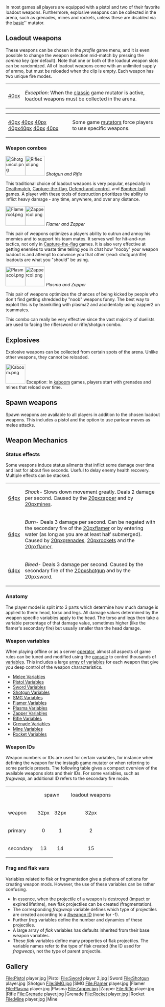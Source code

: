 In most games all players are equipped with a pistol and two of their favorite loadout weapons. Furthermore, explosive weapons can be collected in the arena, such as grenades, mines and rockets, unless these are disabled via the [[mutator_Tips#basic|basic]]'' mutator.
==Loadout weapons==
These weapons can be chosen in the ''profile'' game menu, and it is even possible to change the weapon selection mid-match by pressing the ''comma'' key (per default). Note that one or both of the loadout weapon slots can be randomized. All of loadout weapons come with an unlimited supply of ammo, but must be reloaded when the clip is empty. Each weapon has two unique fire modes.

{|
|align="right"|[[file:classic.png|40px]] 
|''Exception'': When the [[Mutator_Tips#classic|classic]] game mutator is active, loadout weapons must be collected in the arena.
|}
{|
|[[file:medieval.png|40px]] [[file:swordcol.png|40px]] [[file:kaboom.png|40px]] [[file:grenadecol.png|40px]][[file:minecol.png|40px]] [[file:instagib.png|40px]] [[file:riflecol.png|40px]] 
|Some game [[Mutator_Tips|mutators]] force players to use specific weapons. 
|}

{{Weapon}} <!-- the template's default contains the sword info-->

{{Weapon
|name=Shotgun
|summary=Can instantly kill at point-blank. High risk, high reward weapon, popularly used in [[Deathmatch]] games.
|clip=8 shells
|primary=Semi-automatic. Short to medium range. fires off a quick buckshot making for an array of pellets, spreading further apart at longer ranges. Auto-reload. 
|secondary=Semi-automatic. Lobs out a large, round projectile which splits into stray shards when hitting any solid surface, a long distance or players. Moves slowly in air. Heavily affected by gravity. Induces bleeding. Uses two shells. Auto-reload.
|strategy=
''Shotgun primary''
* Always aim for the torso. The shotguns primary fire is composed of pellets which individually give damage, so whilst pellets to the head cause more damage, much more pellets reach the torso. At point-blank, a short aimed at the torso will instantly kill.
* If the opponent is not using a shotgun, run circles around them, firing instantly after the attack delay has finished. This is indicated by the red reloading circle and reloading sound effect.
* If the opponent is using a shotgun, time yourself to dodge their attack by either to-the-side [[Impulse_moves#Double_jump|double jumps]] or [[Impulse_moves#Impulse_dash|impulse dashes]]. When in mid-range, conserve your impulse energy and simple strife side-to-side. 
* When the opponent uses a lot of energy all at once and it's too hard to get a hit of them when moving, only shoot when they land on the ground (when jumping) or have slowed down (when dashing). Because of the long attack delay and short clip size, it's better to be careful not to waste ammo if you are not equipped with another short/mid range weapon.
* For a more aggressive play-style, you can quickly use up a clip of the shotgun and then use a flamer or SMG (the other weapons are useful, but limited).
''Shotgun secondary''
* The alternative fire can be aimed for the ground in front of your enemy and hit them with the bounce of flak shards, which whilst slow can travel long distances.
* The shards that come out can be used to hit opponents who are around a tight corner because the shards will deflect on surfaces. These shards cause bleed damage, diminishing the affected's health over time.
* The ball itself can instantly kill when contacting an enemy, but is easy to dodge. Use it on enemies moving directly towards you or standing still.
* Don't overuse the alternative fire at shorter ranges as the shotgun features a small clip size, long attack delay and slow time for reload. The primary fire is much more effective when the opponent moves irregularly. The same goes for the primary fire at longer ranges, as it does insignificant damage.
* When trying to escape, use this for extra pushback (because of it's high recoil). It can be especially useful when in air and you fear a rifle user can easily hit you.
}}

{{weapon
|name=SMG
|summary=Vicious shooting speed with decently low recoil to be useful at any range.
|clip=40 bullets
|primary=Automatic. Short to long range. Fires off the clip in quick succession. Bounces off hard surfaces. 
|secondary=Automatic. Short to long range. Launches a ball of flak that explodes on impact or after a few seconds, launching flak in all directions. Moves slowly in air. Uses 4 bullets.
|strategy=
''SMG primary''
* You can fire at long ranges but against a good rifle or plasma user you will be worse off. Move in for the kill.
* Against shotguns, flamers and swords you should keep a healthy short distance, being out of reach of any dangerous shotgun bursts, flames or quick sword cuts. If the enemy charges in using [[Impulse_moves#Double_jump|double jumps]], [[Impulse_moves#Impulse_dash|impulse dashes]] or [[Impulse_moves#power_slide|power slides]] (and so be moving quickly) you should not turn and run but impulse dash/double jump backwards to maintain that distance.
* Crouching for more accuracy is a good tactic when you are not in danger of receiving fire.
* Whilst mostly for show, the bouncing bullets can quite an annoyance to opponents around corners.
''SMG secondary''
* When the opponent is moving directly towards/away from you, use it to cause massive damage.
* Use the alternative fire for longer ranges against a rifle player who is scoping, as they will be moving slower and therefore become easier targets.
* The alternate fire mode can be used to hit multiple players in a confined space.
}}

{{weapon
|name=Flamer
|summary=Powerful in close-quarters-combat and traversing around the map.
|clip=50 units
|primary=Automatic. Shoots out a short distance, concentrated stream of flame. Induces burning.
|secondary=Semi-automatic. Shoots out an air blast which greatly pushes yourself when directed at hard surfaces. Pushes others away when directed at them. Negates burning. Uses 5 units.
|strategy=
''Flamer primary''
* Don't flame an enemy once and hope the burn will finish them off. The continued firing of the flamer does significant damage if you can keep firing directly at the opponent at a short range.
* Circle around enemies to minimize being hit. [[Impulse_moves#Impulse_dash|Impulse dashes]] and [[Impulse_moves#Double_jump|double jumps]] are especially useful. Quickly consume energy with the confidence that the secondary fire can allow for quick escapes.
''Flamer secondary''
* The air blast does not inflict damage on team mates or yourself - useful to extinguish flames, but annoying for those who get pushed around.
* Blast jump: During a jump, fire on the ground to gain a mighty push. This works best if you either shoot precisely downwards or while jumping backwards. 
* Blast boost: Use an [[Impulse_moves#Impulse_boost|impulse boost]] directly after a blast jump to redirect the push and gain an impressive amount of forward momentum. 
* When against a shotgun or sword user, use a backwards blast jump to escape a confrontation and switch to a longer-ranged weapon.
* Should you get caught in your own flames, a blast jump will quickly remove the burn status effect.
}}

{{weapon
|name=Plasma
|summary=Large bullets with slow speed makes this most effective at medium range and escaping confrontations.
|clip=20 charges
|primary=Automatic. Shoots out a medium range, high velocity, splash-damaging plasma ball.
|secondary=Semi-automatic. Shoots out a big plasma ball, sucking in enemies close to it and causes continuous damage on contact. Charge longer for a larger and slower moving sphere, which uses up more ammo.
|strategy=
''Plasma primary''
* Keep a distance from short range weaponry.
* If an enemy tries to close on you, try using backward (mid-air) [[Impulse_moves#Impulse_dash|impulse dashes]] to maintain a safe distance.
* The plasma balls are effective against rifle users because their size blinds players looking directly towards you.
* Be wary of the limited range, which makes the plasma not useful for enemies far-off.
''Plasma secondary''
* Charge the secondary to full to make for a devastating plasma ball, which is useful to at as a shield for any opponents trying to get close to you and control their movements to make them easy targets for your other loadout weapon (as reloading the plasma will take a long time).
* Easily defend control points in the [[Defend-and-control]] mode by shooting a fully-charged plasma ball to give the other team(s) second thoughts on trying to capture the point.
* Plasma balls that are only partially charged are useful for their faster speed. Whilst still quite slow, you can hit an opponent if they're standing still or have limited movement, usually when they're scoping a rifle or capturing/defending a control point.
}}

{{weapon
|name=Zapper
|summary=A great support weapon that allows to slow enemy movement.
|clip=35 charges
|primary=Fires bolts of lightning, very rapid fire rate, precise, but limited damage.
|secondary=Strong bursts of electricity that deal damage over time and induce [[Weapons#shock|shock]] to slow down enemies.
|strategy=
''Zapper primary''
* Plays like a [[#SMG|SMG]] just without the bounce and having less direct damage, so use similar strategy.
* Compared to the SMG, zapper shots are more precise, travel more quickly and offer an even faster fire rate.
* The damage output may be weak, but this fire mode works well to finish off weakened opponents.
''Zapper secondary''
* Inflict shock on enemy flag or bomb carriers to make them easy pickings.
* When the enemy is shocked, you may want to switch to a more offensive weapon.
* Inducing shock, then burn or bleed will cause a damaging double status effect, which can be effective for hit-and-run encounters.

}}

{{weapon
|name=Rifle
|summary=Shocking at long and medium ranges with a good aim.
|clip=6 beams per clip
|primary=Semi-automatic. fires off an ultra long-range purple beam of energy. Shoot at the ground for minor splash damage.
|secondary=Scope. Scroll the mouse wheel for different zoom levels. Zoomed shots do more damage and even penetrate multiple targets, but have no splash damage. Must stay in scope for a short period of time for maximum damage.
|strategy=
''Rifle primary''
* Useful at short ranges when an enemy has closed in to get in one hit and then switch to a more appropriate weapon.
* From medium and long ranges, the primary can be more useful to keep track of fast moving opponents if you're not confident with the secondary, although is not a particularly quick method.
* The attackdelay of the primary is lower than the secondary, so can 'spammed' and still be significantly powerful.
''Rifle secondary''
* A rifle user will always favour the longest distance when fighting non-rifle users, so try and find a vantage point to snipe from. However, do not try and stick around one place for too long as once you have killed people a few times they will start to target you. 
* Wait until the the rifle is fully charged (indicated by a completed circle loop around the cross-hair) before firing to shoot at maximum damage.
* Shooting at the head will instantly kill, but it is much more easier to aim at the torso. Only try for a headshot when the opponent is still or moving directly towards/away from you.
* Never stay still in an open area as it's likely that there are other snipers out to kill you.
* Whilst moving will affect your accuracy, against another rifle user it is better to focus on dodging rifle shots rather than getting hits unless you're confident that you can get the first shot instantly- if that's the case, crouch or walk for better accuracy but strife side-to-side in the case of your opponent not dying.
}}

===Weapon combos===
[[File:Shotguncol.png|64px]][[File:Riflecol.png|64px]]
''Shotgun and Rifle''

This traditional choice of loadout weapons is very popular, especially in [[Deathmatch]], [[Capture-the-flag]], [[Defend-and-control]], and [[Bomber-ball]] games. A player with these tools of destruction prioritizes the ability to inflict heavy damage - any time, anywhere, and over any distance. 

[[File:Flamercol.png|64px]][[File:Zappercol.png|64px]]
''Flamer and Zapper''

This pair of weapons optimizes a players ability to outrun and annoy his enemies and to support his team mates. It serves well for hit-and-run tactics, not only in [[Capture-the-flag]] games. It is also very effective at getting enemies to waste time telling you in chat how "nooby" your weapon loadout is and attempt to convince you that other (read: shotgun/rifle) loadouts are what you "should" be using.

[[File:Plasmacol.png|64px]][[File:Zappercol.png|64px]]
''Plasma and Zapper''

This pair of weapons optimizes the chances of being kicked by people who don't find getting shredded by "noob" weapons funny. The best way to exploit this is by teamkilling with plasma2 and accidentally using zapper2 on teammates. 

This combo can really be very effective since the vast majority of duelists are used to facing the rifle/sword or rifle/shotgun combo.

==Explosives==
Explosive weapons can be collected from certain spots of the arena. Unlike other weapons, they cannot be reloaded. 

[[File:Kaboom.png|64px]]  Exception: In [[Mutator_Tips#kaboom|kaboom]] games, players start with grenades and mines that reload over time.

{{weapon
|name=Grenade
|summary=Can instantly kill at any range, but requires good timing and aim to be effective.
|clip=You can hold up to two grenades at a time.
|primary=Press to throw. Hold to charge, the longer you cook it the sooner explodes after being thrown. Your velocity affects its trajectory- lunge forward to throw further, or jump or fall for different effects. Causes burning. Bounces off level geometry and players.
|secondary=Sticky grenades - has a smaller explosion radius than the primary fire mode, but will stick to hard surfaces rather than bouncing off. Can be attached to players.
|strategy=
''Grenade notes''
* If a player dies whilst charging up the primary or secondary fire, the grenade will explode.
* Do not kamikaze - charging up your grenade when you know you're going to die to kill your enemy - as you will lose more points by suiciding.
* Switch weapons or press reload whilst charging either the primary or secondary to stop throwing the grenade.
* Failing to throw after most/all of the charge time has been used will result in suiciding.
''Grenade primary''
* Use the bounce to get grenades around tight corners and in enclosed spaces.<br />
''Grenade secondary''
* This firing mode has a smaller explosion radius than the primary.
* Timing your grenade throw to an estimated destination of an opponent can effectively damage your surprise your opponent.
* If confident in making your grenade directly hitting your opponent, then use the secondary. When the grenade explodes when stuck to a player (as well as in close range) it will instantly kill.
}}

{{weapon
|name=Mine
|summary=Heavy damage and applies the [[Weapons#Status_effects|shock status]] effect.
|clip=You can hold up to two mines at a time.
|primary=Fire to throw. When in contact with a solid surface or player, it will stick. When any player comes into the small proximity of the mine, the mine will explode and they will receive heavy damage and shock.
|secondary=Shock beam trap - the top of the mine emits a beam that extends until it hits a solid surface. Anyone who gets in contact with the beam will cause the mine to detonate and receive damage and shock from the beam. 
|strategy=
''Mine notes''
* Mines emit a 'droning' sound when close by.
* Never use this in team games unless there's a much higher chance of the enemy team(s) hitting it.
* Switch immediately back to your loadout weapons if a player can see you, as then mines lose their surprise value
''Mine primary''
*Place mines in choke points so your opponent cannot see them, such as:
** Landing points from pushers
** Around corners
** On edges where players will walk off
** Destination spots from portals
''Mine secondary''
* Use the secondary use to block of entrances in objective-based team games- whilst they can be seen, the enemy has to waste time destroying the mines.
}}

{{weapon
|name=Rocket
|summary=Spawns and re-spawns on the map at long intervals, used to completely overpower your enemies.
|clip=holds 1 rocket, does not reload.
|primary=Fires out a straight shot. Very high splash damage. Induces burning.
|secondary=Fires out a guided shot- aim at a target spot on the ground or on walls to guide the rocket through the air. Be careful not to make the rocket explode prematurely.
|strategy=
''Rocket notes''
* Usually spawns on the middle of the map. Some maps have multiple rockets.
* In [[Mutator_Tips#kaboom|Kaboom]] games, additional rockets may be available.
* The detonation of a rocket does not only inflict heavy damage, but also has a very strong pushing effect.  
* For rushers: Who needs strategy? Just fire and KABOOM!
}}

==Spawn weapons==
Spawn weapons are available to all players in addition to the chosen loadout weapons. This includes a pistol and the option to use parkour moves as melee attacks. 

{{weapon
|name=Pistol
|summary=This is a spawn-weapon: A backup handgun everyone spawns with.
|clip=10 bullets
|primary=Semi-automatic, quick rate of fire, fires one shot at a time.
|secondary=Deals more damage per shot, reduced accuracy and slower rate of fire.
|strategy=
''deadlier than you may expect''
* The pistol is often underestimated due to its limited clip size. In the hands of a skilled warrior, it can be a very effective weapon, though.  
* Best used as a back up when both your loadout weapons are used up and you know the enemy has low health
* If you have no long-range weapon and want to deal some, use the pistol. Do not engage for any significant period of time however if the opponent has a long-range loadout weapon, as you'll be worse off.
* The primary and secondary are both useful and it's a matter of preference for which one to use- quick spray and pray versus timely powerful shots.
}}

{{weapon
|name=Claw
|summary=The second spawn weapon is used for movement and close combat.
|clip=none
|primary=Basic, horizontal claw slash, best used in conjunction with an impulse kick
|secondary=Slower and weaker claw attack that pulls you towards the enemy or performs low impulse cost wall grabs.
|strategy=
''move and kill with style''
* Grabs are stronger than other parkour moves and they also use 50% less impulse energy
* You cannot perform extra moves with the claw, the rules of impulse delay and count still apply
* The claw does not have the range, power and bleed effect of the sword, but claw frags have style!
}}

{{weapon
|name=Melee
|summary=Parkour moves can be used to damage enemies, also while attacking with another weapon.
|clip=None
|primary=Kicks can be performed any time: Simply jump at an opponent and press '''Q'''.
|secondary=Crash into an enemy while doing an [[impulse_moves#Slide|impulse slide]]. Deals more damage than a kick.
|strategy=
''unarmed combat''
* There is no penalty in clicking Q whilst in air, so feel free to do it whenever you think there's a chance of hitting an enemy.
* Melee is also useful in [[Mutator_Tips#instagib|instagib]] games - one kick, one kill.
* The secondary mode variables of this "weapon" apply to impulse slides, but there is no actual primary or secondary fire mode.
}}

==Weapon Mechanics==
===Status effects===
Some weapons induce status ailments that inflict some damage over time and last for about five seconds. Useful to delay enemy health recovery. Multiple effects can be stacked. 
{|
|[[file:shock.png|64px]]
|''Shock''- Slows down movement greatly. Deals 2 damage per second. Caused by the [[file:zappercol.png|20px]]zapper and by [[file:minecol.png|20px]]mines.
|-
|[[file:burn.png|64px]] 
|''Burn''- Deals 3 damage per second. Can be negated with the secondary fire of the [[file:flamercol.png|20px]]flamer or by entering water (as long as you are at least half submerged). Caused by [[file:grenadecol.png|20px]]grenades, [[file:rocketcol.png|20px]]rockets and the [[file:flamercol.png|20px]]flamer.
|-
|[[file:bleed.png|64px]]
|''Bleed''- Deals 3 damage per second. Caused by the secondary fire of the [[file:shotguncol.png|20px]]shotgun and by the [[file:swordcol.png|20px]]sword.
|}

===Anatomy===
The player model is split into 3 parts which determine how much damage is applied to them: head, torso and legs. All damage values determined by the weapon specific variables apply to the head. The torso and legs then take a variable percentage of that damage value, sometimes higher (like the flamer's secondary fire) but usually smaller than the head damage.
===Weapon variables===
When playing offline or as a server [[privileges|operator]], almost all aspects of game rules can be tuned and modified using the [[console]] to control thousands of [[variables]]. This includes a large [[Vars_and_Commands_Tables|array of variables]] for each weapon that give you deep control of the weapon characteristics. 
* [[Melee_Vars|Melee Variables]]
* [[Pistol_Vars|Pistol Variables]]
* [[Sword_Vars|Sword Variables]]
* [[Shotgun_Vars|Shotgun Variables]]
* [[SMG_Vars|SMG Variables]]
* [[Flamer_Vars|Flamer Variables]]
* [[Plasma_Vars|Plasma Variables]]
* [[Zapper_Vars|Zapper Variables]]
* [[Rifle_Vars|Rifle Variables]]
* [[Grenade_Vars|Grenade Variables]]
* [[Mine_Vars|Mine Variables]]
* [[Rocket_Vars|Rocket Variables]] 
===Weapon IDs===
Weapon numbers or IDs are used for certain variables, for instance when defining the weapon for the instagib game mutator or when referring to some particle presets. The following table gives a compact overview of the available weapons slots and their IDs. For some variables, such as ''fragweap'', an additional ID refers to the secondary fire mode.
{|class="wikitable"
|-
|
|align="center" colspan=2|spawn
|align="center" colspan=7|loadout weapons
|align="center" colspan=3|explosives
|-
|weapon
|[[file:clawcol.png|32px]]
|[[file:pistol.png|32px]]
|[[file:swordcol.png|32px]]
|[[file:shotguncol.png|32px]]
|[[file:smgcol.png|32px]]
|[[file:flamercol.png|32px]]
|[[file:plasmacol.png|32px]]
|[[file:zappercol.png|32px]]
|[[file:riflecol.png|32px]]
|[[file:grenadecol.png|32px]]
|[[file:minecol.png|32px]]
|[[file:rocketcol.png|32px]]
|[[file:melee.png|32px]]
|-
|primary
|align="center"| 0
|align="center"| 1
|align="center"| 2
|align="center"| 3
|align="center"| 4
|align="center"| 5
|align="center"| 6
|align="center"| 7
|align="center"| 8
|align="center"| 9
|align="center"| 10
|align="center"| 11
|align="center"| 12
|-
|secondary
|align="center"| 13
|align="center"| 14
|align="center"| 15
|align="center"| 16
|align="center"| 17
|align="center"| 18
|align="center"| 19
|align="center"| 20
|align="center"| 21
|align="center"| 22
|align="center"| 23
|align="center"| 24
|align="center"| 25
|}

===Frag and flak vars===
Variables related to flak or fragmentation give a plethora of options for creating weapon mods. However, the use of these variables can be rather confusing. 
* In essence, when the projectile of a weapon is destroyed (impact or expired lifetime), new flak projectiles can be created (fragmentation).
* The corresponding ''fragweap'' variable defines which type of projectiles are created according to a [[#weapon ID]] (none for -1).
* Further ''frag'' variables define the number and dynamics of these projectiles. 
* A large array of ''flak'' variables has defaults inherited from their base weapon variables.
* These ''flak'' variables define many properties of flak projectiles. The variable names refer to the type of flak created (the ID used for ''fragweap''), not the type of parent projectile.

==Gallery==
<gallery>
File:Pistol player.jpg |Pistol
File:Sword player 2.jpg |Sword
File:Shotgun player.jpg |Shotgun
File:SMG.jpg |SMG
File:Flamer player.jpg |Flamer
File:Plasma player.jpg |Plasma
File:Zapper.jpg |Zapper
File:Rifle player.jpg |Rifle
File:Grenade player.jpg |Grenade
File:Rocket player.jpg |Rocket
File:Mine player.jpg |Mine
</gallery>